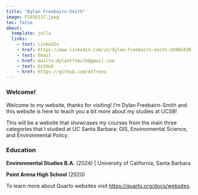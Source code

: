 ```yaml
---
title: "Dylan Freebairn-Smith"
image: P1036137.jpeg
toc: false
about: 
  template: jolla
  links: 
    - text: LinkedIn
    - href: https://www.linkedin.com/in/dylan-freebairn-smith-1b9664303/
    - text: Email
    - href: mailto:dylantfsmith@gmail.com
    - text: GitHub
    - href: https://github.com/dtfrees
---
```


### Welcome!

Welcome to my website, thanks for visiting! I'm Dylan Freebairn-Smith and this website is here to teach you a bit more about my studies at UCSB!

This will be a website that showcases my courses from the main three categories that I studied at UC Santa Barbara: GIS, Environmental Science, and Environmental Policy.

### Education

**Environmental Studies B.A.** (2024) \| University of California, Santa Barbara

**Point Arena High School** (2020)

To learn more about Quarto websites visit <https://quarto.org/docs/websites>.
